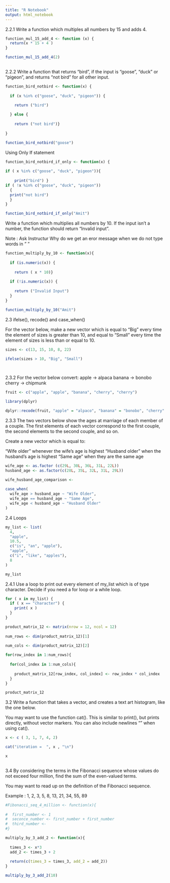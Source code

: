 ```yaml
---
title: "R Notebook"
output: html_notebook
---
```

2.2.1 
Write a function which multiples all numbers by 15 and adds 4.
```r
function_mul_15_add_4 <- function (x) {
  return(x * 15 + 4 )
}
```


```r
function_mul_15_add_4(2)
                      
```

2.2.2
Write a function that returns “bird”, if the input is “goose”, “duck” or “pigeon”, and returns “not bird” for all other input.
```r

function_bird_notbird <- function(x) {
  
  if (x %in% c("goose", "duck", "pigeon")) {
    
    return ("bird") 

  } else {
    
    return ("not bird")}
  
}
```

```r
function_bird_notbird("goose")
```

Using Only If statement
```r
function_bird_notbird_if_only <- function(x) { 
  
if ( x %in% c("goose", "duck", "pigeon")){
  
    print("bird") }
if ( !x %in% c("goose", "duck", "pigeon"))
  {
  print("not bird")
  }  
}

function_bird_notbird_if_only("Amit")
```


Write a function which multiplies all numbers by 10. If the input isn’t a number, the function should return “Invalid input”.

Note : Ask Instructur Why do we get an eror message when we do not type words in " "

```r
function_multiply_by_10 <- function(x){
  
  if (is.numeric(x)) {
    
    return ( x * 10)}
  
  if (!is.numeric(x)) {
    
    return ("Invalid Input")
  }
}

function_multiply_by_10("Amit")
```

2.3 ifelse(), recode() and case_when()

For the vector below, make a new vector which is equal to “Big” every time the element of sizes is greater than 10, and equal to “Small” every time the element of sizes is less than or equal to 10.

```r
sizes <- c(13, 15, 10, 8, 22)

ifelse(sizes > 10, "Big", "Small")

  

```


2.3.2
For the vector below convert:
apple → alpaca
banana → bonobo
cherry → chipmunk

```r
fruit <- c("apple", "apple", "banana", "cherry", "cherry")

library(dplyr)

dplyr::recode(fruit, "apple" = "alpaco", "banana" = "bonobo", "cherry" = "chipmunk")


```

2.3.3
The two vectors below show the ages at marriage of each member of a couple. The first elements of each vector correspond to the first couple, the second elements to the second couple, and so on.

Create a new vector which is equal to:

“Wife older” whenever the wife’s age is highest “Husband older” when the husband’s age is highest “Same age” when they are the same age

```r
wife_age <- as.factor (c(29L, 30L, 36L, 31L, 22L))
husband_age <- as.factor(c(28L, 35L, 32L, 31L, 29L))

wife_husband_age_comparison <- 
  
case_when(
  wife_age > husband_age ~ "Wife Older",
  wife_age == husband_age ~ "Same Age",
  wife_age < husband_age ~ "Husband Older"
)


```

2.4 Loops

```r
my_list <- list(
  4,
  "apple",
  10.5,
  c("is", "an", "apple"),
  "apple",
  c("i", "like", "apples"),
  8
)

my_list
```

2.4.1
Use a loop to print out every element of my_list which is of type character. Decide if you need a for loop or a while loop.

```r
for ( x in my_list) {
  if ( x == "character") {
    print( x )
  }
}
```

```r
product_matrix_12 <- matrix(nrow = 12, ncol = 12)
                         
num_rows <- dim(product_matrix_12)[1]

num_cols <- dim(product_matrix_12)[2]
  
for(row_index in 1:num_rows){  
  
  for(col_index in 1:num_cols){ 
    
    product_matrix_12[row_index, col_index] <- row_index * col_index    
  }
}

product_matrix_12
```

3.2
Write a function that takes a vector, and creates a text art histogram, like the one below.

You may want to use the function cat(). This is similar to print(), but prints directly, without vector markers. You can also include newlines "\n" when using cat().

```r
x <- c ( 3, 1, 7, 4, 2)

cat("iteration =  ", x , "\n")

x
  
```

3.4
By considering the terms in the Fibonacci sequence whose values do not exceed four million, find the sum of the even-valued terms.

You may want to read up on the definition of the Fibonacci sequence.

Example : 1, 2, 3, 5, 8, 13, 21, 34, 55, 89

```r
#Fibonacci_seq_4_million <- function(x){
  
#  first_number <- 1
#  seconce_number <- first_number + first_number
#  third_number <- 
#}

multiply_by_3_add_2 <- function(x){
  
  times_3 <- x*3
  add_2 <- times_3 + 2
  
  return(c(times_3 = times_3, add_2 = add_2))
}

multiply_by_3_add_2(10)
```

